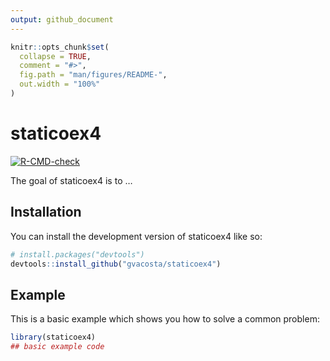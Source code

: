 ```yaml
---
output: github_document
---
```


<!-- README.md is generated from README.Rmd. Please edit that file -->

```r
knitr::opts_chunk$set(
  collapse = TRUE,
  comment = "#>",
  fig.path = "man/figures/README-",
  out.width = "100%"
)
```

# staticoex4

<!-- badges: start -->
[![R-CMD-check](https://github.com/gvacosta/staticoex4/actions/workflows/R-CMD-check.yaml/badge.svg)](https://github.com/gvacosta/staticoex4/actions/workflows/R-CMD-check.yaml)
<!-- badges: end -->

The goal of staticoex4 is to ...

## Installation

You can install the development version of staticoex4 like so:

``` r
# install.packages("devtools")
devtools::install_github("gvacosta/staticoex4")
```

## Example

This is a basic example which shows you how to solve a common problem:

```r
library(staticoex4)
## basic example code
```
